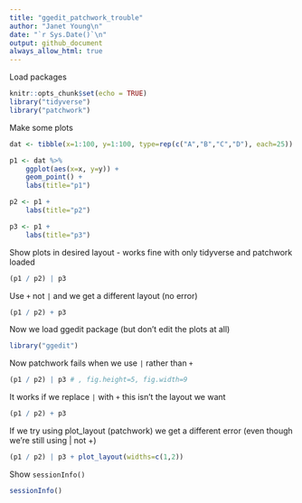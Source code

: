 ```yaml
---
title: "ggedit_patchwork_trouble"
author: "Janet Young\n"
date: "`r Sys.Date()`\n"
output: github_document
always_allow_html: true
---
```



Load packages 

```r
knitr::opts_chunk$set(echo = TRUE)
library("tidyverse")
library("patchwork")
```

Make some plots

```r
dat <- tibble(x=1:100, y=1:100, type=rep(c("A","B","C","D"), each=25))

p1 <- dat %>% 
    ggplot(aes(x=x, y=y)) +
    geom_point() + 
    labs(title="p1")

p2 <- p1 + 
    labs(title="p2")

p3 <- p1 +
    labs(title="p3")
```

Show plots in desired layout - works fine with only tidyverse and patchwork loaded


```r
(p1 / p2) | p3  
```

Use `+` not `|` and we get a different layout (no error)

```r
(p1 / p2) + p3  
```

Now we load ggedit package (but don't edit the plots at all)

```r
library("ggedit") 
```

Now patchwork fails when we use `|` rather than `+`


```r
(p1 / p2) | p3 # , fig.height=5, fig.width=9
```
It works if we replace `|` with `+` this isn't the layout we want

```r
(p1 / p2) + p3
```

If we try using plot_layout (patchwork) we get a different error (even though we're still using | not +)

```r
(p1 / p2) | p3 + plot_layout(widths=c(1,2))
```



Show `sessionInfo()`

```r
sessionInfo()
```


